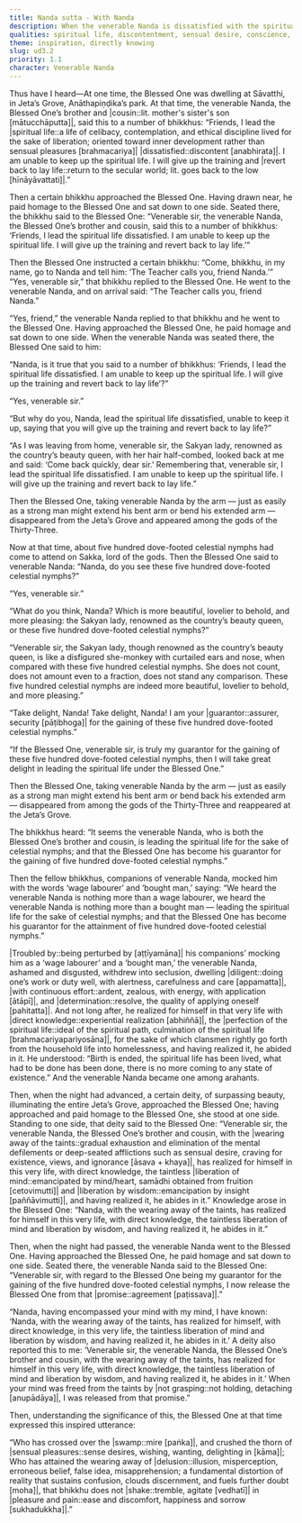 ```yaml
---
title: Nanda sutta - With Nanda
description: When the venerable Nanda is dissatisfied with the spiritual life due to thoughts of a beautiful woman, the Buddha takes him to the realm of the gods and shows him celestial nymphs far more beautiful. Tempted, Nanda consents to remain, but is soon mocked by his companions as a “wage labourer” and a “bought man.” Stung by shame, he turns to earnest practice, and before long realizes the perfection of the spiritual life.
qualities: spiritual life, discontentment, sensual desire, conscience, perturbation, diligence, continuous effort, rousing of energy, direct knowledge, liberation, delusion, free from attachment
theme: inspiration, directly knowing
slug: ud3.2
priority: 1.1
character: Venerable Nanda
---
```


Thus have I heard—At one time, the Blessed One was dwelling at Sāvatthi, in Jeta’s Grove, Anāthapiṇḍika’s park. At that time, the venerable Nanda, the Blessed One’s brother and |cousin::lit. mother's sister's son [mātucchāputta]|, said this to a number of bhikkhus: “Friends, I lead the |spiritual life::a life of celibacy, contemplation, and ethical discipline lived for the sake of liberation; oriented toward inner development rather than sensual pleasures [brahmacariya]| |dissatisfied::discontent [anabhirata]|. I am unable to keep up the spiritual life. I will give up the training and |revert back to lay life::return to the secular world; lit. goes back to the low [hīnāyāvattati]|.”

Then a certain bhikkhu approached the Blessed One. Having drawn near, he paid homage to the Blessed One and sat down to one side. Seated there, the bhikkhu said to the Blessed One: “Venerable sir, the venerable Nanda, the Blessed One’s brother and cousin, said this to a number of bhikkhus: ‘Friends, I lead the spiritual life dissatisfied. I am unable to keep up the spiritual life. I will give up the training and revert back to lay life.’”

Then the Blessed One instructed a certain bhikkhu: “Come, bhikkhu, in my name, go to Nanda and tell him: ‘The Teacher calls you, friend Nanda.’” “Yes, venerable sir,” that bhikkhu replied to the Blessed One. He went to the venerable Nanda, and on arrival said: “The Teacher calls you, friend Nanda.”

“Yes, friend,” the venerable Nanda replied to that bhikkhu and he went to the Blessed One. Having approached the Blessed One, he paid homage and sat down to one side. When the venerable Nanda was seated there, the Blessed One said to him:

“Nanda, is it true that you said to a number of bhikkhus: ‘Friends, I lead the spiritual life dissatisfied. I am unable to keep up the spiritual life. I will give up the training and revert back to lay life’?”

“Yes, venerable sir.”

“But why do you, Nanda, lead the spiritual life dissatisfied, unable to keep it up, saying that you will give up the training and revert back to lay life?”

“As I was leaving from home, venerable sir, the Sakyan lady, renowned as the country’s beauty queen, with her hair half-combed, looked back at me and said: ‘Come back quickly, dear sir.’ Remembering that, venerable sir, I lead the spiritual life dissatisfied. I am unable to keep up the spiritual life. I will give up the training and revert back to lay life.”

Then the Blessed One, taking venerable Nanda by the arm — just as easily as a strong man might extend his bent arm or bend his extended arm — disappeared from the Jeta’s Grove and appeared among the gods of the Thirty-Three.

Now at that time, about five hundred dove-footed celestial nymphs had come to attend on Sakka, lord of the gods. Then the Blessed One said to venerable Nanda: “Nanda, do you see these five hundred dove-footed celestial nymphs?”

“Yes, venerable sir.”

“What do you think, Nanda? Which is more beautiful, lovelier to behold, and more pleasing: the Sakyan lady, renowned as the country’s beauty queen, or these five hundred dove-footed celestial nymphs?”

“Venerable sir, the Sakyan lady, though renowned as the country’s beauty queen, is like a disfigured she-monkey with curtailed ears and nose, when compared with these five hundred celestial nymphs. She does not count, does not amount even to a fraction, does not stand any comparison. These five hundred celestial nymphs are indeed more beautiful, lovelier to behold, and more pleasing.”

“Take delight, Nanda! Take delight, Nanda! I am your |guarantor::assurer, security [pāṭibhoga]| for the gaining of these five hundred dove-footed celestial nymphs.”

“If the Blessed One, venerable sir, is truly my guarantor for the gaining of these five hundred dove-footed celestial nymphs, then I will take great delight in leading the spiritual life under the Blessed One.”

Then the Blessed One, taking venerable Nanda by the arm — just as easily as a strong man might extend his bent arm or bend back his extended arm — disappeared from among the gods of the Thirty-Three and reappeared at the Jeta’s Grove.

The bhikkhus heard: “It seems the venerable Nanda, who is both the Blessed One’s brother and cousin, is leading the spiritual life for the sake of celestial nymphs; and that the Blessed One has become his guarantor for the gaining of five hundred dove-footed celestial nymphs.”

Then the fellow bhikkhus, companions of venerable Nanda, mocked him with the words ‘wage labourer’ and ‘bought man,’ saying: “We heard the venerable Nanda is nothing more than a wage labourer, we heard the venerable Nanda is nothing more than a bought man — leading the spiritual life for the sake of celestial nymphs; and that the Blessed One has become his guarantor for the attainment of five hundred dove-footed celestial nymphs.”

|Troubled by::being perturbed by [aṭṭīyamāna]| his companions’ mocking him as a ‘wage labourer’ and a ‘bought man,’ the venerable Nanda, ashamed and disgusted, withdrew into seclusion, dwelling |diligent::doing one’s work or duty well, with alertness, carefulness and care [appamatta]|, |with continuous effort::ardent, zealous, with energy, with application [ātāpī]|, and |determination::resolve, the quality of applying oneself [pahitatta]|. And not long after, he realized for himself in that very life with |direct knowledge::experiential realization [abhiññā]|, the |perfection of the spiritual life::ideal of the spiritual path, culmination of the spiritual life [brahmacariyapariyosāna]|, for the sake of which clansmen rightly go forth from the household life into homelessness, and having realized it, he abided in it. He understood: “Birth is ended, the spiritual life has been lived, what had to be done has been done, there is no more coming to any state of existence.” And the venerable Nanda became one among arahants.

Then, when the night had advanced, a certain deity, of surpassing beauty, illuminating the entire Jeta’s Grove, approached the Blessed One; having approached and paid homage to the Blessed One, she stood at one side. Standing to one side, that deity said to the Blessed One: “Venerable sir, the venerable Nanda, the Blessed One’s brother and cousin, with the |wearing away of the taints::gradual exhaustion and elimination of the mental defilements or deep-seated afflictions such as sensual desire, craving for existence, views, and ignorance [āsava + khaya]|, has realized for himself in this very life, with direct knowledge, the taintless |liberation of mind::emancipated by mind/heart, samādhi obtained from fruition [cetovimutti]| and |liberation by wisdom::emancipation by insight [paññāvimutti]|, and having realized it, he abides in it.” Knowledge arose in the Blessed One: “Nanda, with the wearing away of the taints, has realized for himself in this very life, with direct knowledge, the taintless liberation of mind and liberation by wisdom, and having realized it, he abides in it.”

Then, when the night had passed, the venerable Nanda went to the Blessed One. Having approached the Blessed One, he paid homage and sat down to one side. Seated there, the venerable Nanda said to the Blessed One: “Venerable sir, with regard to the Blessed One being my guarantor for the gaining of the five hundred dove-footed celestial nymphs, I now release the Blessed One from that |promise::agreement [paṭissava]|.”

“Nanda, having encompassed your mind with my mind, I have known: ‘Nanda, with the wearing away of the taints, has realized for himself, with direct knowledge, in this very life, the taintless liberation of mind and liberation by wisdom, and having realized it, he abides in it.’ A deity also reported this to me: ‘Venerable sir, the venerable Nanda, the Blessed One’s brother and cousin, with the wearing away of the taints, has realized for himself in this very life, with direct knowledge, the taintless liberation of mind and liberation by wisdom, and having realized it, he abides in it.’ When your mind was freed from the taints by |not grasping::not holding, detaching [anupādāya]|, I was released from that promise.”

Then, understanding the significance of this, the Blessed One at that time expressed this inspired utterance:

“Who has crossed over the |swamp::mire [paṅka]|,
and crushed the thorn of |sensual pleasures::sense desires, wishing, wanting, delighting in [kāma]|;
Who has attained the wearing away of |delusion::illusion, misperception, erroneous belief, false idea, misapprehension; a fundamental distortion of reality that sustains confusion, clouds discernment, and fuels further doubt [moha]|,
that bhikkhu does not |shake::tremble, agitate [vedhatī]| in |pleasure and pain::ease and discomfort, happiness and sorrow [sukhadukkha]|.”